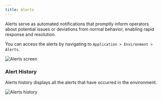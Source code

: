```yaml
---
title: Alerts
---
```


Alerts serve as automated notifications that promptly inform operators about potential issues or deviations from normal
behavior, enabling rapid response and resolution.

You can access the alerts by navigating to `Application > Environment > Alerts`.

<img src="/img/alerts-screen.png" alt="Alerts screen" className="image" />

### Alert History

Alerts history displays all the alerts that have occurred in the environment.

<img src="/img/alerts-history.png" alt="Alerts history" className="image" />

